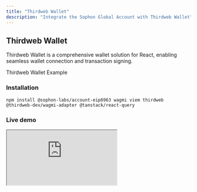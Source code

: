 ```yaml
---
title: "Thirdweb Wallet"
description: "Integrate the Sophon Global Account with Thirdweb Wallet"
---
```


## Thirdweb Wallet

Thirdweb Wallet is a comprehensive wallet solution for React, enabling seamless wallet connection and transaction signing.

<CardGroup cols={1}>
  <Card
    title="Sophon Global Account + Thirdweb Wallet example repository"
    icon="code"
    href="https://github.com/sophon-org/sophon-account/tree/main/examples/eip-6963-thirdweb"
  >
    Thirdweb Wallet Example
  </Card>
</CardGroup>

### Installation

<CodeGroup>

```npm yarn pnpm bun
npm install @sophon-labs/account-eip6963 wagmi viem thirdweb @thirdweb-dev/wagmi-adapter @tanstack/react-query
```

</CodeGroup>

### Live demo

<div
  style={{
    position: "relative",
    width: "100%",
    paddingBottom: "75%", // 4:3 aspect ratio, adjust as needed
    height: 0,
    overflow: "hidden",
    borderRadius: "16px",
    boxShadow: "0 2px 8px rgba(0,0,0,0.1)",
  }}
>
  <iframe
    src="https://sophon-account-eip-6963-thirdweb.vercel.app/"
    style={{
      position: "absolute",
      top: 0,
      left: 0,
      width: "100%",
      height: "100%",
      border: "none",
    }}
    allowFullScreen
  />
</div>

### Sample configuration

```typescript {15, 24-35}
"use client";

import React, { ReactNode } from "react";
import { QueryClient, QueryClientProvider } from "@tanstack/react-query";
import { State, WagmiProvider } from "wagmi";

import { ThirdwebProvider } from "thirdweb/react";

import { inAppWalletConnector } from "@thirdweb-dev/wagmi-adapter";
import { createThirdwebClient, defineChain } from "thirdweb";
import { http } from "viem";
import { sophonTestnet } from "viem/chains";
import { createConfig, injected } from "wagmi";

import "@sophon-labs/account-eip6963/testnet";

// Get your project ID from https://thirdweb.com
export const projectId = process.env.NEXT_PUBLIC_THIRDWEB_PROJECT_ID;

if (!projectId) throw new Error("Project ID is not defined");

export const client = createThirdwebClient({
  clientId: projectId,
});

export const config = createConfig({
  chains: [sophonTestnet],
  multiInjectedProviderDiscovery: false,
  ssr: true,
  transports: {
    [sophonTestnet.id]: http(),
  },
  connectors: [injected()],
});

declare module "wagmi" {
  interface Register {
    config: typeof config;
  }
}
const queryClient = new QueryClient();

export default function Web3ModalProvider({
  children,
  initialState,
}: {
  children: ReactNode;
  initialState?: State;
}) {
  return (
    <ThirdwebProvider>
      <WagmiProvider config={config} initialState={initialState}>
        <QueryClientProvider client={queryClient}>{children}</QueryClientProvider>
      </WagmiProvider>
    </ThirdwebProvider>
  );
}
```
